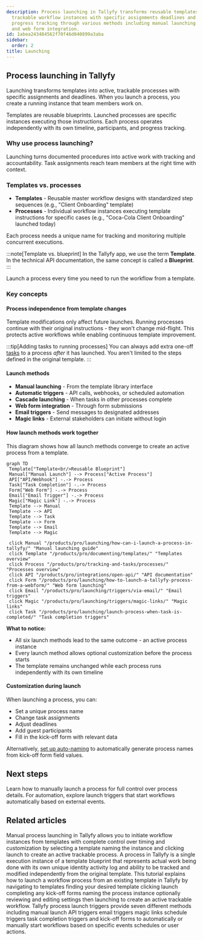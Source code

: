 ```yaml
---
description: Process launching in Tallyfy transforms reusable templates into active
  trackable workflow instances with specific assignments deadlines and independent
  progress tracking through various methods including manual launching automatic triggers
  and web form integration.
id: 1abea243484562f70f46d040899a3aba
sidebar:
  order: 2
title: Launching
---
```


## Process launching in Tallyfy

Launching transforms templates into active, trackable processes with specific assignments and deadlines. When you launch a process, you create a running instance that team members work on.

Templates are reusable blueprints. Launched processes are specific instances executing those instructions. Each process operates independently with its own timeline, participants, and progress tracking.

### Why use process launching?

Launching turns documented procedures into active work with tracking and accountability. Task assignments reach team members at the right time with context.

### Templates vs. processes

*   **Templates** - Reusable master workflow designs with standardized step sequences (e.g., "Client Onboarding" template)
*   **Processes** - Individual workflow instances executing template instructions for specific cases (e.g., "Coca-Cola Client Onboarding" launched today)

Each process needs a unique name for tracking and monitoring multiple concurrent executions.

:::note[Template vs. blueprint]
In the Tallyfy app, we use the term **Template**. In the technical API documentation, the same concept is called a **Blueprint**.
:::

Launch a process every time you need to run the workflow from a template.

### Key concepts

#### Process independence from template changes
Template modifications only affect future launches. Running processes continue with their original instructions - they won't change mid-flight. This protects active workflows while enabling continuous template improvement.

:::tip[Adding tasks to running processes]
You can always add extra one-off [tasks](/products/pro/tracking-and-tasks/tasks/) to a process *after* it has launched. You aren't limited to the steps defined in the original template.
:::

#### Launch methods

*   **Manual launching** - From the template library interface
*   **Automatic triggers** - API calls, webhooks, or scheduled automation
*   **Cascade launching** - When tasks in other processes complete
*   **Web form integration** - Through form submissions
*   **Email triggers** - Send messages to designated addresses
*   **Magic links** - External stakeholders can initiate without login

#### How launch methods work together

This diagram shows how all launch methods converge to create an active process from a template.

```mermaid
graph TD
 Template["Template<br/>Reusable Blueprint"]
 Manual["Manual Launch"] --> Process["Active Process"]
 API["API/Webhook"] -.-> Process
 Task["Task Completion"] -.-> Process
 Form["Web Form"] -.-> Process
 Email["Email Trigger"] -.-> Process
 Magic["Magic Link"] -.-> Process
 Template --> Manual
 Template --> API
 Template --> Task
 Template --> Form
 Template --> Email
 Template --> Magic
 
 click Manual "/products/pro/launching/how-can-i-launch-a-process-in-tallyfy/" "Manual launching guide"
 click Template "/products/pro/documenting/templates/" "Templates overview"
 click Process "/products/pro/tracking-and-tasks/processes/" "Processes overview"
 click API "/products/pro/integrations/open-api/" "API documentation"
 click Form "/products/pro/launching/how-to-launch-a-tallyfy-process-from-a-webform/" "Web form launching"
 click Email "/products/pro/launching/triggers/via-email/" "Email triggers"
 click Magic "/products/pro/launching/triggers/magic-links/" "Magic links"
 click Task "/products/pro/launching/launch-process-when-task-is-completed/" "Task completion triggers"
```

**What to notice:**
- All six launch methods lead to the same outcome - an active process instance
- Every launch method allows optional customization before the process starts
- The template remains unchanged while each process runs independently with its own timeline

#### Customization during launch
When launching a process, you can:
*   Set a unique process name
*   Change task assignments
*   Adjust deadlines
*   Add guest participants
*   Fill in the kick-off form with relevant data

Alternatively, [set up auto-naming](/products/pro/tracking-and-tasks/processes/edit-processes/how-can-i-auto-name-a-process-in-tallyfy/) to automatically generate process names from kick-off form field values.


<PageTree />

## Next steps

Learn how to manually launch a process for full control over process details. For automation, explore launch triggers that start workflows automatically based on external events.


## Related articles
<CardGrid>
<LinkTitleCard header="<b>Launching > Launch manually</b>" href="/products/pro/launching/how-can-i-launch-a-process-in-tallyfy/" > Manual process launching in Tallyfy allows you to initiate workflow instances from templates with complete control over timing and customization by selecting a template naming the instance and clicking launch to create an active trackable process. </LinkTitleCard>
<LinkTitleCard header="<b>Tracking And Tasks > More about processes</b>" href="/products/pro/tracking-and-tasks/processes/" > A process in Tallyfy is a single execution instance of a template blueprint that represents actual work being done with its own unique identity activity log and ability to be tracked and modified independently from the original template. </LinkTitleCard>
<LinkTitleCard header="<b>Tutorials > Launch a process</b>" href="/products/pro/tutorials/your-first-process/" > This tutorial explains how to launch a workflow process from an existing template in Tallyfy by navigating to templates finding your desired template clicking launch completing any kick-off forms naming the process instance optionally reviewing and editing settings then launching to create an active trackable workflow. </LinkTitleCard>
<LinkTitleCard header="<b>Launching > Triggers</b>" href="/products/pro/launching/triggers/" > Tallyfy process launch triggers provide seven different methods including manual launch API triggers email triggers magic links schedule triggers task completion triggers and kick-off forms to automatically or manually start workflows based on specific events schedules or user actions. </LinkTitleCard>
</CardGrid>